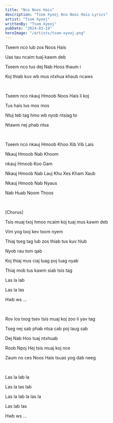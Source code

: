 ```yaml
---
title: "Nco Noos Hais"
description: "Tsom Xyooj Nco Noos Hais Lyrics"
artist: "Tsom Xyooj"
writtenBy: "Tsom Xyooj"
pubDate: "2024-03-19"
heroImage: "/artists/tsom-xyooj.png"
---
```


Tseem nco lub zos Noos Hais

Uas tau ncaim tuaj kawm deb

Tseem nco tus dej Nab Hoos thaum i

Koj thiab kuv wb mus ntxhua khaub ncaws

<br />

Tseem nco nkauj Hmoob Noos Hais li koj

Tus hais lus mos mos

Ntuj teb tag hmo wb nyob ntsiag to

Ntawm nej phab ntsa

<br />

Tseem nco nkauj Hmoob Khoo Xib Vib Lais

Nkauj Hmoob Nab Khoom

nkauj Hmoob Koo Gam

Nkauj Hmoob Nab Lauj Khu Xes Kham Xaub

Nkauj Hmoob Nab Nyaus

Nab Huab Noom Thoos

<br />

[Chorus]

Tsis muaj txoj hmoo ncaim koj tuaj mus kawm deb

Vim yog txoj kev txom nyem

Thiaj tseg tag lub zos thiab tus kuv hlub

Nyob rau tom qab

Koj thiaj mus ciaj luag poj luag nyab

Thiaj mob tus kawm siab tsis tag

Las la lab

Las la las

Hwb ws …

<br />

Rov los txog tsev tsis muaj koj zoo li yav tag

Tseg nej sab phab ntsa cab poj laug sab

Dej Nab Hoo tuaj ntxhuab

Roob Npoj Hej tsis muaj koj nce

Zaum no ces Noos Hais tsuas yog dab neeg

<br />

Las la lab la

Las la las lab

Las la lab la las la

Las lab las

Hwb ws …
